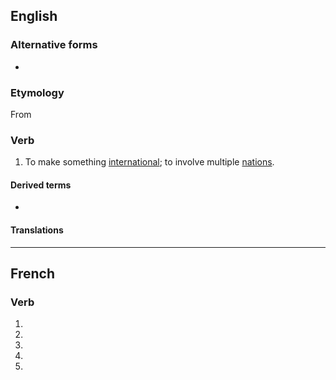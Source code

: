 {{also|internationalisé}}
==English==

===Alternative forms===
* {{l|en|internationalize}}

===Etymology===
From {{suffix|en|international|ise}}

===Verb===
{{en-verb|internationalis}}

# {{lb|en|British spelling}} To make something [[international]]; to involve multiple [[nation]]s.

====Derived terms====
* {{l|en|internationalisation}}

====Translations====
{{trans-see|to make international|internationalize}}

----

==French==

===Verb===
{{head|fr|verb form}}

# {{inflection of|internationaliser||1|s|pres|indc|lang=fr}}
# {{inflection of|internationaliser||3|s|pres|indc|lang=fr}}
# {{inflection of|internationaliser||1|s|pres|subj|lang=fr}}
# {{inflection of|internationaliser||3|s|pres|subj|lang=fr}}
# {{inflection of|internationaliser||2|s|impr|lang=fr}}
